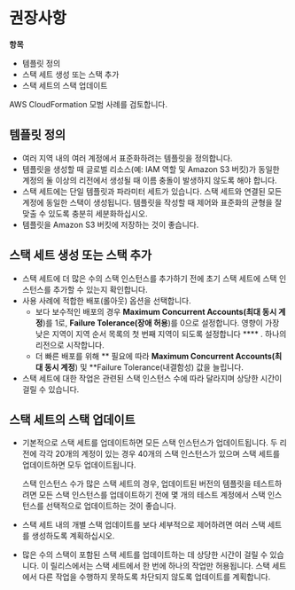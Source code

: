 # 권장사항

**항목**

- 템플릿 정의
- 스택 세트 생성 또는 스택 추가
- 스택 세트의 스택 업데이트

AWS CloudFormation 모범 사례를 검토합니다.

## 템플릿 정의

- 여러 지역 내의 여러 계정에서 표준화하려는 템플릿을 정의합니다.
- 템플릿을 생성할 때 글로벌 리소스(예: IAM 역할 및 Amazon S3 버킷)가 동일한 계정의 둘 이상의 리전에서 생성될 때 이름 충돌이 발생하지 않도록 해야 합니다.
- 스택 세트에는 단일 템플릿과 파라미터 세트가 있습니다. 스택 세트와 연결된 모든 계정에 동일한 스택이 생성됩니다. 템플릿을 작성할 때 제어와 표준화의 균형을 잘 맞출 수 있도록 충분히 세분화하십시오.
- 템플릿을 Amazon S3 버킷에 저장하는 것이 좋습니다.

## 스택 세트 생성 또는 스택 추가

- 스택 세트에 더 많은 수의 스택 인스턴스를 추가하기 전에 초기 스택 세트에 스택 인스턴스를 추가할 수 있는지 확인합니다.
- 사용 사례에 적합한 배포(롤아웃) 옵션을 선택합니다.
  - 보다 보수적인 배포의 경우 **Maximum Concurrent Accounts(최대 동시 계정**)를 1로, **Failure Tolerance(장애 허용**)를 0으로 설정합니다. 영향이 가장 낮은 지역이 지역 순서 목록의 첫 번째 지역이 되도록 설정합니다 \*\*\*\* . 하나의 리전으로 시작합니다.
  - 더 빠른 배포를 위해 ** 필요에 따라 **Maximum Concurrent Accounts(최대 동시 계정**) 및 **Failure Tolerance(내결함성) 값을 늘립니다.
- 스택 세트에 대한 작업은 관련된 스택 인스턴스 수에 따라 달라지며 상당한 시간이 걸릴 수 있습니다.

## 스택 세트의 스택 업데이트

- 기본적으로 스택 세트를 업데이트하면 모든 스택 인스턴스가 업데이트됩니다. 두 리전에 각각 20개의 계정이 있는 경우 40개의 스택 인스턴스가 있으며 스택 세트를 업데이트하면 모두 업데이트됩니다.

  스택 인스턴스 수가 많은 스택 세트의 경우, 업데이트된 버전의 템플릿을 테스트하려면 모든 스택 인스턴스를 업데이트하기 전에 몇 개의 테스트 계정에서 스택 인스턴스를 선택적으로 업데이트하는 것이 좋습니다.

- 스택 세트 내의 개별 스택 업데이트를 보다 세부적으로 제어하려면 여러 스택 세트를 생성하도록 계획하십시오.
- 많은 수의 스택이 포함된 스택 세트를 업데이트하는 데 상당한 시간이 걸릴 수 있습니다. 이 릴리스에서는 스택 세트에서 한 번에 하나의 작업만 허용됩니다. 스택 세트에서 다른 작업을 수행하지 못하도록 차단되지 않도록 업데이트를 계획합니다.
